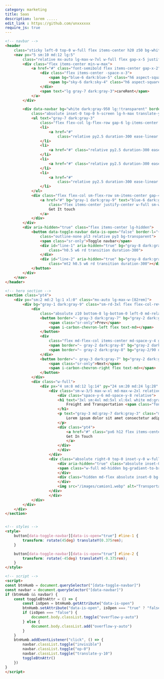 ```yaml
---
category: marketing
title: Saas
description: lorem .....
edit_link : https://github.com/unxxxxxx
require_js: true
---
```



```html
<!-- navbar -->
<header
    class="sticky left-0 top-0 w-full flex items-center h20 z50 bg-white dark-bg-gray-950 bg-op-90 backdrop-filter backdrop-blur-xl">
    <nav px="5 sm:10 md:12 lg:5"
        class="relative mx-auto lg-max-w-7xl w-full flex gap-x-5 justify-between items-center">
        <div class="flex items-center min-w-max">
            <a href="#" class="font-semibold flex items-center gap-x-2">
                <div class="flex items-center -space-x-3">
                    <span bg="blue-6 dark:blue-5" class="h6 aspect-square rd-full flex"></span>
                    <span bg="sky-6 dark:sky-4" class="h6 aspect-square blur rd-full flex"></span>
                </div>
                <span text="lg gray-7 dark:gray-3">careRent</span>
            </a>
        </div>

        <div data-navbar bg="white dark:gray-950 lg:!transparent" border-b="~ gray-2 dark:gray-8 lg:0" py="16 lg:0" px="5 sm:10 md:12 lg:0"
            class="absolute inset-0 top-0 h-screen lg-h-max translate-y-10 op-0 invisible lg-visible  lg-translate-y-0 lg-op-100 left-0 lg-w-max lg-space-x-16 lg-top-0 lg-relative  lg-flex duration-300 ease-linear">
            <ul text="gray-7 dark:gray-3"
                class="flex flex-col lg-flex-row gap-6 lg-items-center lg-w-full lg-justify-center">
                <li>
                    <a href="#"
                        class="relative py2.5 duration-300 ease-linear hover-text-blue-6">Agency</a>
                </li>
                <li>
                    <a href="#" class="relative py2.5 duration-300 ease-linear hover-text-blue-6">Services</a>
                </li>
                <li>
                    <a href="#" class="relative py2.5 duration-300 ease-linear hover-text-blue-6">Products</a>
                </li>
                <li>
                    <a href="#"
                        class="relative py2.5 duration-300 ease-linear hover-text-blue-6">Resources</a>
                </li>
            </ul>
            <div class="flex flex-col sm-flex-row sm-items-center gap-4  lg-min-w-max mt-10 lg-mt-0">
                <a href="#" bg="gray-1 dark:gray-9" text="blue-6 dark:gray-3" border="~ gray-2 dark:gray-8"
                    class="flex items-center justify-center w-full sm-w-auto h12 px6 rd-full">
                    Get It touch
                </a>
            </div>
        </div>
        <div aria-hidden="true" class="flex items-center lg-hidden">
            <button data-toggle-navbar data-is-open="false" border-l="~ blue-1 dark:gray-8"
                class="outline-none pl3 relative py3 bg-transparent">
                <span class="sr-only">Toggle navbar</span>
                <div id="line-1" aria-hidden="true" bg="gray-8 dark:gray-3"
                    class="h0.5 w6 rd transition duration-300">
                </div>
                <div id="line-2" aria-hidden="true" bg="gray-8 dark:gray-3"
                    class="mt2 h0.5 w6 rd transition duration-300"></div>
            </button>
        </div>
    </nav>
</header>

<!-- hero section -->
<section class="pt4">
    <div px="sm:2 md:2 lg:1 xl:0" class="mx-auto lg-max-w-[82rem]">
        <div bg="gray-1 dark:gray-9" class="sm-rd-3xl flex flex-col-reverse md-flex-row items-center">
            <div
                class="absolute z10 bottom-8 lg-bottom-0 left-0 md-relative min-w-max w-full md-w-auto md-justify-center flex flex-row md-flex-col items-center md:space-y-4 gap-x-6 px-4 sm-pl8 sm-pr0 py4 text-gray-6">
                <button border="~ gray-3 dark:gray-7" bg="gray-2 dark:gray-8" text="gray-8 dark:gray-2" class="outline-none p1.5 rd-full">
                    <span class="sr-only">Prev</span>
                    <span i-carbon-chevron-left flex text-md></span>
                </button>
                <div
                    class="flex md-flex-col items-center md-space-y-4 gap-x-4 w-max max-w-max">
                    <span border="~ gray-2 dark:gray-8" bg="gray-2 dark:gray-8" before="absolute content-empty inset-1 rd-full bg-blue-6" class="relative w5 h5 rd-full"></span>
                    <span border="~ gray-2 dark:gray-8" bg="gray-2/90 dark:gray-8/90" before="absolute content-emptyinset-1 rd-full" class="relative w5 h5 rd-full"></span>
                </div>
                <button border="~ gray-3 dark:gray-7" bg="gray-2 dark:gray-8" text="gray-8 dark:gray-2" class="outline-none p1.5 rd-full">
                    <span class="sr-only">Next</span>
                    <span i-carbon-chevron-right flex text-md></span>
                </button>
            </div>
            <div class="w-full">
                <div px="4 sm:8 md:12 lg:14" py="24 sm:20 md:24 lg:28" class="relative flex items-center h-[calc(100dvh-5rem)] md-h-auto w-full">
                    <div class="sm-w-3/5 max-w-xl md-max-w-2xl relative z10">
                        <div class="space-y-6 md-space-y-8 relative">
                        <h1 text="3xl sm:4xl md:5xl xl:6xl white md:gray-9 dark:white" font-bold >
                            Freight and Transportation <span class="font-sans italic">Solutions</span>
                        </h1>
                        <p text="gray-3 md:gray-7 dark:gray-3" class="max-w-lg">
                            Lorem ipsum dolor sit amet consectetur adipisicing elit. Aut ab, quos qui perspiciatis quibusdam,
                        </p>
                        <div class="pt4">
                            <a href="#" class="px6 h12 flex items-center w-max rd-3xl bg-blue-6 text-white">
                            Get In Touch
                            </a>
                        </div>
                        </div>
                    </div>
                    <div class="absolute right-0 top-0 inset-y-0 w-full md-w-4/5 lg-w-3/5">
                        <div aria-hidden="true" class="absolute inset-0 bg-gray-8/40 dark:bg-gray-950/80 md-hidden">
                        <span class="w-full md-hidden bg-gradient-to-br from-gray-8 dark-from-gray-950 flex h-full"></span>
                        </div>
                        <div class="hidden md-flex absolute inset-0 bg-gradient-to-r from-gray-1 dark-from-gray-9">
                        </div>
                        <img src="/images/camion1.webp" alt="Transportation" class="h-full w-full object-cover md-rd-r-3xl">
                    </div>
                    </div>
            </div>
        </div>
    </div>
</section>


<!-- styles -->
<style>
    button[data-toggle-navbar][data-is-open="true"] #line-1 {
        transform: rotate(45deg) translateY(0.375rem);
    }

    button[data-toggle-navbar][data-is-open="true"] #line-2 {
        transform: rotate(-45deg) translateY(-0.375rem);
    }
</style>

<!-- script -->
<script>
const btnHumb = document.querySelector("[data-toggle-navbar]")
const navbar = document.querySelector("[data-navbar]")
if (btnHumb && navbar) {
    const toggleBtnAttr = () => {
        const isOpen = btnHumb.getAttribute("data-is-open")
        btnHumb.setAttribute("data-is-open", isOpen === "true" ? "false" : "true")
        if (isOpen === "false") {
            document.body.classList.toggle("overflow-y-auto")
        } else {
            document.body.classList.add("overflow-y-auto")
        }
    }
    btnHumb.addEventListener("click", () => {
        navbar.classList.toggle("invisible")
        navbar.classList.toggle("op-0")
        navbar.classList.toggle("translate-y-10")
        toggleBtnAttr()
    })
}
</script>
```